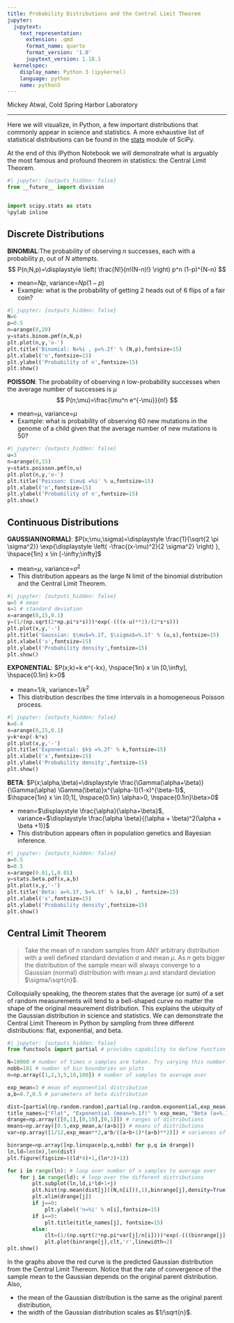 ```yaml
---
title: Probability Distributions and the Central Limit Theorem
jupyter:
  jupytext:
    text_representation:
      extension: .qmd
      format_name: quarto
      format_version: '1.0'
      jupytext_version: 1.18.1
  kernelspec:
    display_name: Python 3 (ipykernel)
    language: python
    name: python3
---
```




Mickey Atwal, Cold Spring Harbor Laboratory

---

Here we will visualize, in Python, a few important distributions that commonly appear in science and statistics. A more exhaustive list of statistical distributions can be found in the [stats](http://docs.scipy.org/doc/scipy/reference/stats.html) module of SciPy. 

At the end of this IPython Notebook we will demonstrate what is arguably the most famous and profound theorem in statistics: the Central Limit Theorem.

```python
#| jupyter: {outputs_hidden: false}
from __future__ import division


import scipy.stats as stats
%pylab inline
```

## Discrete Distributions

$\mathbf{BINOMIAL}$:The probability of observing $n$ successes, each with a probability $p$, out of $N$ attempts.
$$
P(n;N,p)=\displaystyle \left(
\frac{N!}{n!(N-n)!}
\right)
p^n (1-p)^{N-n}
$$

* mean=$Np$, variance=$Np(1-p)$
* Example: what is the probability of getting 2 heads out of 6 flips of a fair coin?

```python
#| jupyter: {outputs_hidden: false}
N=6
p=0.5
n=arange(0,20)
y=stats.binom.pmf(n,N,p)
plt.plot(n,y,'o-')
plt.title('Binomial: N=%i , p=%.2f' % (N,p),fontsize=15)
plt.xlabel('n',fontsize=15)
plt.ylabel('Probability of n',fontsize=15)
plt.show()
```

$\mathbf{POISSON}$: The probability of observing $n$ low-probability successes when the average number of successes is $\mu$
$$
P(n;\mu)=\frac{\mu^n e^{-\mu}}{n!}
$$

* mean=$\mu$, variance=$\mu$
* Example: what is probability of observing 60 new mutations in the genome of a child given that the average number of new mutations is 50?

```python
#| jupyter: {outputs_hidden: false}
u=3
n=arange(0,15)
y=stats.poisson.pmf(n,u)
plt.plot(n,y,'o-')
plt.title('Poisson: $\mu$ =%i' % u,fontsize=15)
plt.xlabel('n',fontsize=15)
plt.ylabel('Probability of n',fontsize=15)
plt.show()
```

## Continuous Distributions

$\mathbf{GAUSSIAN (NORMAL)}$:
$P(x;\mu,\sigma)=\displaystyle \frac{1}{\sqrt{2 \pi \sigma^2}} \exp{\displaystyle \left( -\frac{(x-\mu)^2}{2 \sigma^2} \right) },
\hspace{1in} x \in [-\infty;\infty]$

* mean=$\mu$, variance=$\sigma^2$
* This distribution appears as the large N limit of the binomial distribution and the Central Limit Theorem.

```python
#| jupyter: {outputs_hidden: false}
u=5 # mean
s=1 # standard deviation
x=arange(0,15,0.1)
y=(1/(np.sqrt(2*np.pi*s*s)))*exp(-(((x-u)**2)/(2*s*s)))
plt.plot(x,y,'-')
plt.title('Gaussian: $\mu$=%.1f, $\sigma$=%.1f' % (u,s),fontsize=15)
plt.xlabel('x',fontsize=15)
plt.ylabel('Probability density',fontsize=15)
plt.show()
```

$\mathbf{EXPONENTIAL}$:
$P(x;k)=k e^{-kx}, \hspace{1in} x \in [0,\infty], \hspace{0.1in} k>0$

* mean=$1/k$,  variance=$1/k^2$
* This distribution describes the time intervals in a homogeneous Poisson process.

```python
#| jupyter: {outputs_hidden: false}
k=0.4
x=arange(0,15,0.1)
y=k*exp(-k*x)
plt.plot(x,y,'-')
plt.title('Exponential: $k$ =%.2f' % k,fontsize=15)
plt.xlabel('x',fontsize=15)
plt.ylabel('Probability density',fontsize=15)
plt.show()
```

$\mathbf{BETA}$: $P(x;\alpha,\beta)=\displaystyle \frac{\Gamma(\alpha+\beta)}{\Gamma(\alpha) \Gamma(\beta)}x^{\alpha-1}(1-x)^{\beta-1}$, $\hspace{1in} x \in  [0;1], \hspace{0.1in} \alpha>0, \hspace{0.1in}\beta>0$

* mean=$\displaystyle \frac{\alpha}{\alpha+\beta}$, variance=$\displaystyle \frac{\alpha \beta}{(\alpha + \beta)^2(\alpha + \beta +1)}$
* This distribution appears often in population genetics and Bayesian inference.

```python
#| jupyter: {outputs_hidden: false}
a=0.5
b=0.5
x=arange(0.01,1,0.01)
y=stats.beta.pdf(x,a,b)
plt.plot(x,y,'-')
plt.title('Beta: a=%.1f, b=%.1f' % (a,b) , fontsize=15)
plt.xlabel('x',fontsize=15)
plt.ylabel('Probability density',fontsize=15)
plt.show()
```

## Central Limit Theorem

> Take the mean of $n$ random samples from ANY arbitrary distribution with a well defined standard deviation $\sigma$ and mean $\mu$. As $n$ gets bigger the distribution of the sample mean will always converge to a Gaussian (normal) distribution with mean $\mu$ and standard deviation $\sigma/\sqrt{n}$.

Colloquially speaking, the theorem states that the average (or sum) of a set of random measurements will tend to a bell-shaped curve no matter the shape of the original meaurement distribution. This explains the ubiquity of the Gaussian distribution in science and statistics. We can demonstrate the Central Limit Thereom in Python by sampling from three different distributions: flat, exponential, and beta.

```python
#| jupyter: {outputs_hidden: false}
from functools import partial # provides capability to define function with partial arguments

N=10000 # number of times n samples are taken. Try varying this number.
nobb=101 # number of bin boundaries on plots
n=np.array([1,2,3,5,10,100]) # number of samples to average over

exp_mean=3 # mean of exponential distribution
a,b=0.7,0.5 # parameters of beta distribution

dist=[partial(np.random.random),partial(np.random.exponential,exp_mean),partial(np.random.beta,a,b)]
title_names=["Flat", "Exponential (mean=%.1f)" % exp_mean, "Beta (a=%.1f, b=%.1f)" % (a,b)]
drange=np.array([[0,1],[0,10],[0,1]]) # ranges of distributions
means=np.array([0.5,exp_mean,a/(a+b)]) # means of distributions
var=np.array([1/12,exp_mean**2,a*b/((a+b+1)*(a+b)**2)]) # variances of distributions

binrange=np.array([np.linspace(p,q,nobb) for p,q in drange])
ln,ld=len(n),len(dist)
plt.figure(figsize=((ld*4)+1,(ln*2)+1))

for i in range(ln): # loop over number of n samples to average over
    for j in range(ld): # loop over the different distributions
        plt.subplot(ln,ld,i*ld+1+j)
        plt.hist(np.mean(dist[j]((N,n[i])),1),binrange[j],density=True)
        plt.xlim(drange[j])
        if j==0:
            plt.ylabel('n=%i' % n[i],fontsize=15)        
        if i==0:
            plt.title(title_names[j], fontsize=15)
        else:
            clt=(1/(np.sqrt(2*np.pi*var[j]/n[i])))*exp(-(((binrange[j]-means[j])**2)*n[i]/(2*var[j])))
            plt.plot(binrange[j],clt,'r',linewidth=2)     
plt.show()
```

In the graphs above the red curve is the predicted Gaussian distribution from the Central Limit Thereom. Notice that the rate of convergence of the sample mean to the Gaussian depends on the original parent distribution. Also, 

- the mean of the Gaussian distribution is the same as the original parent distribution,
- the width of the Gaussian distribution scales as $1/\sqrt{n}$.
